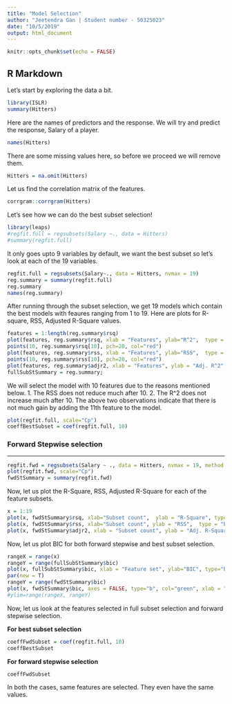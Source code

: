 ```yaml
---
title: "Model Selection"
author: "Jeetendra Gan | Student number - 50325023"
date: "10/5/2019"
output: html_document
---
```


```r
knitr::opts_chunk$set(echo = FALSE)
```

## R Markdown

Let's start by exploring the data a bit.

```r
library(ISLR)
summary(Hitters)
```

Here are the names of predictors and the response. We will try and predict the response, Salary of a player.

```r
names(Hitters)
```

There are some missing values here, so before we proceed we will remove them.
```r
Hitters = na.omit(Hitters)
```

Let us find the correlation matrix of the features.
```r
corrgram::corrgram(Hitters)
```

Let's see how we can do the best subset selection!
```r
library(leaps)
#regfit.full = regsubsets(Salary ~., data = Hitters)
#summary(regfit.full)
```

It only goes upto 9 variables by default, we want the best subset so let's look at each of the 19 variables.
```r
regfit.full = regsubsets(Salary~., data = Hitters, nvmax = 19)
reg.summary = summary(regfit.full)
reg.summary
names(reg.summary)
```

After running through the subset selection, we get 19 models which contain the best models with feaures ranging from 1 to 19. Here are plots for R-square, RSS, Adjusted R-Square values.
```r
features = 1:length(reg.summary$rsq)
plot(features, reg.summary$rsq, xlab = "Features", ylab="R^2",  type = "l")
points(10, reg.summary$rsq[10], pch=20, col="red")
plot(features, reg.summary$rss, xlab = "Features", ylab="RSS",  type = "l")
points(10, reg.summary$rss[10], pch=20, col="red")
plot(features, reg.summary$adjr2, xlab = "Features", ylab = "Adj. R^2",  type = "l")
fullSubStSummary = reg.summary;
```

We will select the model with 10 features due to the reasons mentioned below.
1. The RSS does not reduce much after 10.
2. The R^2 does not increase much after 10.
The above two observations indicate that there is not much gain by adding the 11th feature to the model.

```r
plot(regfit.full, scale="Cp")
coeffBestSubset = coef(regfit.full, 10)
```

### **Forward Stepwise selection**
____________________________________
```r
regfit.fwd = regsubsets(Salary ~ ., data = Hitters, nvmax = 19, method = "forward")
plot(regfit.fwd, scale="Cp")
fwdStSummary = summary(regfit.fwd)
```
Now, let us plot the R-Square, RSS, Adjusted R-Square for each of the feature subsets.
```r
x = 1:19
plot(x, fwdStSummary$rsq, xlab="Subset count",  ylab = "R-Square", type = "b", col="green")
plot(x, fwdStSummary$rss, xlab="Subset count", ylab = "RSS",  type = "b")
plot(x, fwdStSummary$adjr2, xlab = "Subset count", ylab = "Adj. R-Square", type = "b")
```

Now, let us plot BIC for both forward stepwise and best subset selection.
  
```r
rangeX = range(x)
rangeY = range(fullSubStSummary$bic)
plot(x, fullSubStSummary$bic, xlab = "Feature set", ylab="BIC", type="b", col="red", pch=24)
par(new = T)
rangeY = range(fwdStSummary$bic)
plot(x, fwdStSummary$bic, axes = FALSE, type="b", col="green", xlab = "", ylab="")
#ylim=range(rangeX, rangeY)
```
Now, let us look at the features selected in full subset selection and forward stepwise selection.

**For best subset selection**
```r
coeffFwdSubset = coef(regfit.full, 10)
coeffBestSubset
```
**For forward stepwise selection **
```r
coeffFwdSubset
```

In both the cases, same features are selected. They even have the same values.

